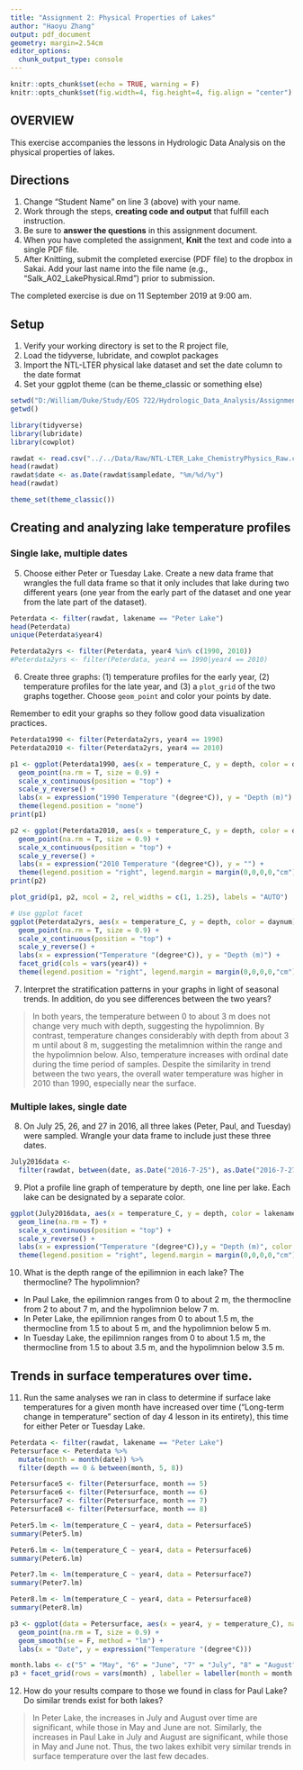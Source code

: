 ```yaml
---
title: "Assignment 2: Physical Properties of Lakes"
author: "Haoyu Zhang"
output: pdf_document
geometry: margin=2.54cm
editor_options: 
  chunk_output_type: console
---
```


```r
knitr::opts_chunk$set(echo = TRUE, warning = F)
knitr::opts_chunk$set(fig.width=4, fig.height=4, fig.align = "center")
```

## OVERVIEW

This exercise accompanies the lessons in Hydrologic Data Analysis on the physical properties of lakes. 

## Directions
1. Change "Student Name" on line 3 (above) with your name.
3. Work through the steps, **creating code and output** that fulfill each instruction.
4. Be sure to **answer the questions** in this assignment document.
6. When you have completed the assignment, **Knit** the text and code into a single PDF file.
8. After Knitting, submit the completed exercise (PDF file) to the dropbox in Sakai. Add your last name into the file name (e.g., "Salk_A02_LakePhysical.Rmd") prior to submission.

The completed exercise is due on 11 September 2019 at 9:00 am.

## Setup

1. Verify your working directory is set to the R project file, 
2. Load the tidyverse, lubridate, and cowplot packages
3. Import the NTL-LTER physical lake dataset and set the date column to the date format
4. Set your ggplot theme (can be theme_classic or something else)

```r
setwd("D:/William/Duke/Study/EOS 722/Hydrologic_Data_Analysis/Assignments/Assignment 2")
getwd()

library(tidyverse)
library(lubridate)
library(cowplot)

rawdat <- read.csv("../../Data/Raw/NTL-LTER_Lake_ChemistryPhysics_Raw.csv",header = T)
head(rawdat)
rawdat$date <- as.Date(rawdat$sampledate, "%m/%d/%y")
head(rawdat)

theme_set(theme_classic())
```

## Creating and analyzing lake temperature profiles

### Single lake, multiple dates

5. Choose either Peter or Tuesday Lake. Create a new data frame that wrangles the full data frame so that it only includes that lake during two different years (one year from the early part of the dataset and one year from the late part of the dataset).

```r
Peterdata <- filter(rawdat, lakename == "Peter Lake")
head(Peterdata)
unique(Peterdata$year4)

Peterdata2yrs <- filter(Peterdata, year4 %in% c(1990, 2010))
#Peterdata2yrs <- filter(Peterdata, year4 == 1990|year4 == 2010)
```

6. Create three graphs: (1) temperature profiles for the early year, (2) temperature profiles for the late year, and (3) a `plot_grid` of the two graphs together. Choose `geom_point` and color your points by date. 

Remember to edit your graphs so they follow good data visualization practices.

```r
Peterdata1990 <- filter(Peterdata2yrs, year4 == 1990)
Peterdata2010 <- filter(Peterdata2yrs, year4 == 2010)

p1 <- ggplot(Peterdata1990, aes(x = temperature_C, y = depth, color = daynum)) +
  geom_point(na.rm = T, size = 0.9) +
  scale_x_continuous(position = "top") +
  scale_y_reverse() +
  labs(x = expression("1990 Temperature "(degree*C)), y = "Depth (m)") +
  theme(legend.position = "none")
print(p1)

p2 <- ggplot(Peterdata2010, aes(x = temperature_C, y = depth, color = daynum)) +
  geom_point(na.rm = T, size = 0.9) +
  scale_x_continuous(position = "top") +
  scale_y_reverse() +
  labs(x = expression("2010 Temperature "(degree*C)), y = "") +
  theme(legend.position = "right", legend.margin = margin(0,0,0,0,"cm"))
print(p2)
```

```r
plot_grid(p1, p2, ncol = 2, rel_widths = c(1, 1.25), labels = "AUTO")
```

```r
# Use ggplot facet
ggplot(Peterdata2yrs, aes(x = temperature_C, y = depth, color = daynum)) +
  geom_point(na.rm = T, size = 0.9) +
  scale_x_continuous(position = "top") +
  scale_y_reverse() +
  labs(x = expression("Temperature "(degree*C)), y = "Depth (m)") +
  facet_grid(cols = vars(year4)) +
  theme(legend.position = "right", legend.margin = margin(0,0,0,0,"cm"))
```

7. Interpret the stratification patterns in your graphs in light of seasonal trends. In addition, do you see differences between the two years?

> In both years, the temperature between 0 to about 3 m does not change very much with depth, suggesting the hypolimnion. By contrast, temperature changes considerably with depth from about 3 m until about 8 m, suggesting the metalimnion within the range and the hypolimnion below. Also, temperature increases with ordinal date during the time period of samples. Despite the similarity in trend between the two years, the overall water temperature was higher in 2010 than 1990, especially near the surface.

### Multiple lakes, single date 

8. On July 25, 26, and 27 in 2016, all three lakes (Peter, Paul, and Tuesday) were sampled. Wrangle your data frame to include just these three dates.

```r
July2016data <- 
  filter(rawdat, between(date, as.Date("2016-7-25"), as.Date("2016-7-27")))

```

9. Plot a profile line graph of temperature by depth, one line per lake. Each lake can be designated by a separate color.

```r
ggplot(July2016data, aes(x = temperature_C, y = depth, color = lakename)) +
  geom_line(na.rm = T) +
  scale_x_continuous(position = "top") +
  scale_y_reverse() +
  labs(x = expression("Temperature "(degree*C)),y = "Depth (m)", color = "Lake Name")+
  theme(legend.position = "right", legend.margin = margin(0,0,0,0,"cm"))
```

10. What is the depth range of the epilimnion in each lake? The thermocline? The hypolimnion?  
- In Paul Lake, the epilimnion ranges from 0 to about 2 m, the thermocline from 2 to about 7 m, and the hypolimnion below 7 m.  
- In Peter Lake, the epilimnion ranges from 0 to about 1.5 m, the thermocline from 1.5 to about 5 m, and the hypolimnion below 5 m.  
- In Tuesday Lake, the epilimnion ranges from 0 to about 1.5 m, the thermocline from 1.5 to about 3.5 m, and the hypolimnion below 3.5 m.

## Trends in surface temperatures over time. 
11. Run the same analyses we ran in class to determine if surface lake temperatures for a given month have increased over time ("Long-term change in temperature" section of day 4 lesson in its entirety), this time for either Peter or Tuesday Lake. 

```r
Peterdata <- filter(rawdat, lakename == "Peter Lake")
Petersurface <- Peterdata %>%
  mutate(month = month(date)) %>%
  filter(depth == 0 & between(month, 5, 8))

Petersurface5 <- filter(Petersurface, month == 5)
Petersurface6 <- filter(Petersurface, month == 6)
Petersurface7 <- filter(Petersurface, month == 7)
Petersurface8 <- filter(Petersurface, month == 8)

Peter5.lm <- lm(temperature_C ~ year4, data = Petersurface5)
summary(Peter5.lm)

Peter6.lm <- lm(temperature_C ~ year4, data = Petersurface6)
summary(Peter6.lm)

Peter7.lm <- lm(temperature_C ~ year4, data = Petersurface7)
summary(Peter7.lm)

Peter8.lm <- lm(temperature_C ~ year4, data = Petersurface8)
summary(Peter8.lm)

p3 <- ggplot(data = Petersurface, aes(x = year4, y = temperature_C), na.rm = T) +
  geom_point(na.rm = T, size = 0.9) +
  geom_smooth(se = F, method = "lm") +
  labs(x = "Date", y = expression("Temperature "(degree*C)))

month.labs <- c("5" = "May", "6" = "June", "7" = "July", "8" = "August")
p3 + facet_grid(rows = vars(month) , labeller = labeller(month = month.labs))
```

12. How do your results compare to those we found in class for Paul Lake? Do similar trends exist for both lakes?

> In Peter Lake, the increases in July and August over time are significant, while those in May and June are not. Similarly, the increases in Paul Lake in July and August are significant, while those in May and June not. Thus, the two lakes exhibit very similar trends in surface temperature over the last few decades.
